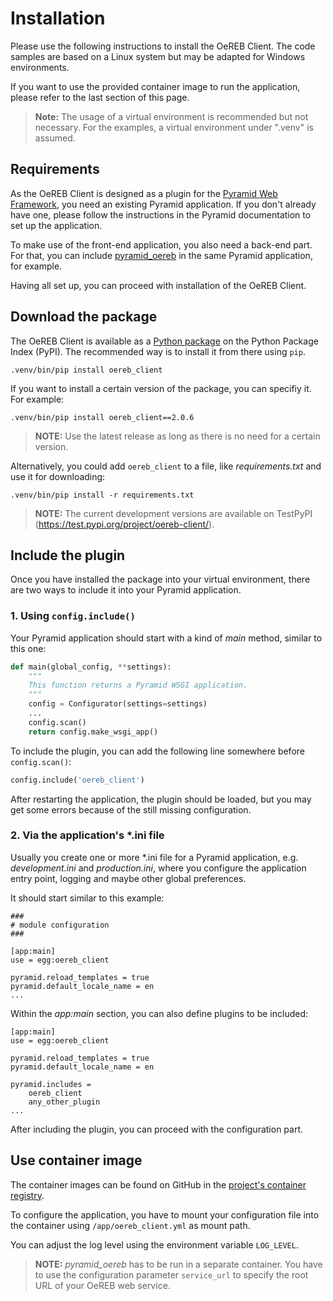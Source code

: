 
<Meta title="User Guide/Installation" />

# Installation

Please use the following instructions to install the OeREB Client. The
code samples are based on a Linux system but may be adapted for
Windows environments.

If you want to use the provided container image to run the application,
please refer to the last section of this page.

> **Note:** The usage of a virtual environment is recommended but not
> necessary. For the examples, a virtual environment under ".venv" is
> assumed.

## Requirements

As the OeREB Client is designed as a plugin for the
[Pyramid Web Framework](http://docs.pylonsproject.org/projects/pyramid/en/latest/),
you need an existing Pyramid application. If you don't already have one,
please follow the instructions in the Pyramid documentation to set up
the application.

To make use of the front-end application, you also need a back-end part.
For that, you can include
[pyramid\_oereb](https://openoereb.github.io/pyramid_oereb/doc/) in the
same Pyramid application, for example.

Having all set up, you can proceed with installation of the OeREB
Client.

## Download the package

The OeREB Client is available as a
[Python package](https://pypi.org/project/oereb-client/) on the Python
Package Index (PyPI). The recommended way is to install it from there
using `pip`.

```console
.venv/bin/pip install oereb_client
```

If you want to install a certain version of the package, you can
specifiy it. For example:

```console
.venv/bin/pip install oereb_client==2.0.6
```

> **NOTE:** Use the latest release as long as there is no need for a
> certain version.

Alternatively, you could add `oereb_client` to a file, like
*requirements.txt* and use it for downloading:

```console
.venv/bin/pip install -r requirements.txt
```

> **NOTE:** The current development versions are available on TestPyPI
> (https://test.pypi.org/project/oereb-client/).

## Include the plugin

Once you have installed the package into your virtual environment, there
are two ways to include it into your Pyramid application.

### 1. Using `config.include()`

Your Pyramid application should start with a kind of *main* method,
similar to this one:

```python
def main(global_config, **settings):
    """
    This function returns a Pyramid WSGI application.
    """
    config = Configurator(settings=settings)
    ...
    config.scan()
    return config.make_wsgi_app()
```

To include the plugin, you can add the following line somewhere before
`config.scan()`:

```python
config.include('oereb_client')
```

After restarting the application, the plugin should be loaded, but you
may get some errors because of the still missing configuration.

### 2. Via the application's \*.ini file

Usually you create one or more \*.ini file for a Pyramid application,
e.g. *development.ini* and *production.ini*, where you configure the
application entry point, logging and maybe other global preferences.

It should start similar to this example:

```
###
# module configuration
###

[app:main]
use = egg:oereb_client

pyramid.reload_templates = true
pyramid.default_locale_name = en
...
```

Within the *app:main* section, you can also define plugins to be
included:

```
[app:main]
use = egg:oereb_client

pyramid.reload_templates = true
pyramid.default_locale_name = en

pyramid.includes =
    oereb_client
    any_other_plugin
...
```

After including the plugin, you can proceed with the configuration part.

## Use container image

The container images can be found on GitHub in the
[project's container registry](https://github.com/openoereb/oereb_client/pkgs/container/oereb_client).

To configure the application, you have to mount your configuration file into the container using
`/app/oereb_client.yml` as mount path.

You can adjust the log level using the environment variable `LOG_LEVEL`.

> **NOTE:** *pyramid\_oereb* has to be run in a separate container. You have to use the configuration
> parameter `service_url` to specify the root URL of your OeREB web service.
